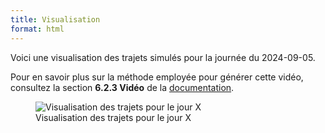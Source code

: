```yaml
---
title: Visualisation
format: html
---
```


Voici une visualisation des trajets simulés pour la journée du 2024-09-05.  

Pour en savoir plus sur la méthode employée pour générer cette vidéo, consultez la section **6.2.3 Vidéo** de la [documentation](docu.qmd#video).

![Visualisation des trajets pour le jour X](projet3_files/figure-html/simulation_trajets.gif)
